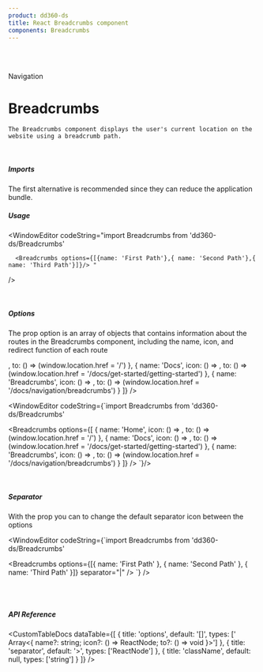```yaml
---
product: dd360-ds
title: React Breadcrumbs component
components: Breadcrumbs
---
```


<br id='top' />
<br />

<Label>Navigation</Label>

# <span name="floating-nav">Breadcrumbs</span>

    The Breadcrumbs component displays the user's current location on the website using a breadcrumb path.

<br />

##### <span name="floating-nav">Imports</span>

The first alternative is recommended since they can reduce the application bundle.

<WindowEditor codeString="import Breadcrumbs from 'dd360-ds/Breadcrumbs'" />
<WindowEditor codeString="import { Breadcrumbs } from 'dd360-ds'" />

##### <span name="floating-nav">Usage</span>

<Playground className="flex items-center relative">
    <Breadcrumbs options={[{ name: 'First Path' }, { name: 'Second Path' }, { name: 'Third Path' }]} />
</Playground>

<WindowEditor
    codeString="import Breadcrumbs from 'dd360-ds/Breadcrumbs'

      <Breadcrumbs options={[{name: 'First Path'},{ name: 'Second Path'},{ name: 'Third Path'}]}/> "

/>

<br />

##### <span name="floating-nav">Options</span>

The prop option is an array of objects that contains information about the routes in the Breadcrumbs component, including the name, icon, and redirect function
of each route

<Playground className="flex items-center relative">
    <Breadcrumbs
        options={[
            {
                name: 'Home',
                icon: () => <DynamicHeroIcon icon="HomeIcon" width="24" />,
                to: () => (window.location.href = '/')
            },
            {
                name: 'Docs',
                icon: () => <DynamicHeroIcon icon="BeakerIcon" width="24" />,
                to: () => (window.location.href = '/docs/get-started/getting-started')
            },
            {
                name: 'Breadcrumbs',
                icon: () => <DynamicHeroIcon icon="CalculatorIcon" width="24" />,
                to: () => (window.location.href = '/docs/navigation/breadcrumbs')
            }
        ]}
    />
</Playground>

<WindowEditor
    codeString={`import Breadcrumbs from 'dd360-ds/Breadcrumbs'

<Breadcrumbs
    options={[
        { name: 'Home', icon: () => <DynamicHeroIcon icon="HomeIcon" width="24" />, to: () => (window.location.href = '/') },
        {
            name: 'Docs',
            icon: () => <DynamicHeroIcon icon="BeakerIcon" width="24" />,
            to: () => (window.location.href = '/docs/get-started/getting-started')
        },
        {
            name: 'Breadcrumbs',
            icon: () => <DynamicHeroIcon icon="CalculatorIcon" width="24" />,
            to: () => (window.location.href = '/docs/navigation/breadcrumbs')
        }
    ]}
/>
`}/>

<br />

##### <span name="floating-nav">Separator</span>

With the prop <Tag text='separator' /> you can to change the default separator icon between the options

<Playground className="flex items-center relative">
    <Breadcrumbs options={[{ name: 'First Path' }, { name: 'Second Path' }, { name: 'Third Path' }]} separator="|" />
</Playground>

<WindowEditor
    codeString={`import Breadcrumbs from 'dd360-ds/Breadcrumbs'

<Breadcrumbs options={[{ name: 'First Path' }, { name: 'Second Path' }, { name: 'Third Path' }]} separator="|" />
`} />

<br />
<br />

##### <span name="floating-nav">API Reference</span>

<CustomTableDocs
    dataTable={[
        { title: 'options', default: '[]', types: [' Array<{ name?: string; icon?: () => ReactNode; to?: () => void }>'] },
        { title: 'separator', default: '>', types: ['ReactNode'] },
        { title: 'className', default: null, types: ['string'] }
    ]}
/>

<BackAndForwardController />